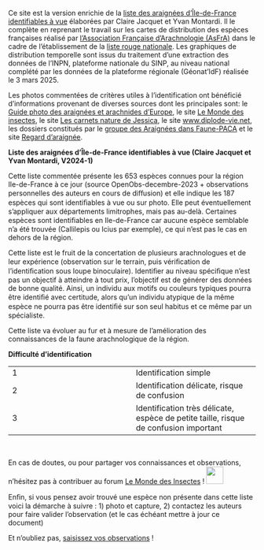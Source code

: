 Ce site est la version enrichie de la [liste des araignées d'Île-de-France identifiables à vue](https://geonature.arb-idf.fr/node/256) élaborées par Claire Jacquet et Yvan Montardi. Il le complète en reprenant le travail sur les cartes de distribution des espèces françaises réalisé par [l'Association Française d'Arachnologie (AsFrA)](https://asfra.fr/Site/Main_public.html) dans le cadre de l'établissement de la [liste rouge nationale](https://inpn.mnhn.fr/docs/LR_FCE/Liste_rouge_araignees_metropole_2023_fascicule.pdf). Les graphiques de distribution temporelle sont issus du traitement d'une extraction des données de l'INPN, plateforme nationale du SINP, au niveau national complété par les données de la plateforme régionale (Géonat'IdF) réalisée le 3 mars 2025.

Les photos commentées de critères utiles à l'identification ont bénéficié d'informations provenant de diverses sources dont les principales sont: le [Guide photo des araignées et arachnides d'Europe](https://www.delachauxetniestle.com/livre/guide-photo-des-araignees-et-arachnides-deurope-1/9782603019542), le site [Le Monde des insectes](https://www.insecte.org/forum/viewforum.php?f=42), le site [Les carnets nature de Jessica](https://jessica-joachim.com/arachnides-2/arachnides/), le site [www.diplode-vie.net](http://www.dipode-vie.net/Arachnides/Index.html), les dossiers constitués par le [groupe des Araignées dans Faune-PACA](https://www.faune-paca.org/index.php?m_id=20109) et le site [Regard d'araignée](https://araignee-sauteuse.fr/).

**Liste des araignées d'Île-de-France identifiables à vue (Claire Jacquet et Yvan Montardi, V2024-1)**

Cette liste commentée présente les 653 espèces connues pour la région Ile-de-France à ce jour (source OpenObs-decembre-2023 + observations personnelles des auteurs en cours de diﬀusion) et elle indique les 187 espèces qui sont identiﬁables à vue ou sur photo. Elle peut éventuellement s’appliquer aux départements limitrophes, mais pas au-delà. Certaines espèces sont identiﬁables en Ile-de-France car aucune espèce semblable n’a été trouvée (Callilepis ou Icius par exemple), ce qui n’est pas le cas en dehors de la région.

Cette liste est le fruit de la concertation de plusieurs arachnologues et de leur expérience (observation sur le terrain, puis vériﬁcation de l’identiﬁcation sous loupe binoculaire). Identiﬁer au niveau spéciﬁque n’est pas un objectif à atteindre à tout prix, l’objectif est de générer des données de bonne qualité. Ainsi, un individu aux motifs ou couleurs typiques pourra être identiﬁé avec certitude, alors qu’un individu atypique de la même espèce ne pourra pas être identiﬁé sur son seul habitus et ce même par un spécialiste.

Cette liste va évoluer au fur et à mesure de l’amélioration des connaissances de la faune arachnologique de la région.

**Difficulté d'identification**

|  |  |
|------------------------------------|------------------------------------|
| 1 | Identification simple |
| 2 | Identification délicate, risque de confusion |
| 3 | Identification très délicate, espèce de petite taille, risque de confusion important |

<br>

En cas de doutes, ou pour partager vos connaissances et observations, n'hésitez pas à contribuer au forum [Le Monde des Insectes](https://www.insecte.org/forum/viewforum.php?f=42) ! ![](www/media/lmdi.png){width="35"}

Enﬁn, si vous pensez avoir trouvé une espèce non présente dans cette liste voici la démarche à suivre : 1) photo et capture, 2) contactez les auteurs pour faire valider l’observation (et le cas échéant mettre à jour ce document)

Et n'oubliez pas, [saisissez vos observations](https://geonature.arb-idf.fr/groupe/observatoire-des-araignees) !
